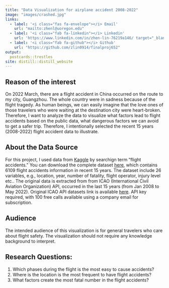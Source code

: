 ```yaml
---
title: "Data Visualization for airplane accident 2008-2022"
image: "images/crashed.jpg"
links:
  - label: '<i class="fas fa-envelope"></i> Email'
    url: "mailto:zhenl@uoregon.edu"
  - label: '<i class="fab fa-linkedin"></i> Linkedin'
    url: 'https://www.linkedin.com/in/zhen-lin-76219a146/ target="_blank"'
  - label: '<i class="fab fa-github"></i> Github'
    url: "https://github.com/zlin0914/finalproj652"
output:
  postcards::trestles
site: distill::distill_website
---
```


## Reason of the interest
On 2022 March, there are a flight accident in China occurred on the route to my city, Guangzhou. The whole country were in sadness because of the flight tragedy. As human beings, we can easily imagine that the love ones of those travelers who were waiting at the destination city were heart-broken. Therefore, I want to analyze the data to visualize what factors lead to  flight accidents based on the public data, what dangerous factors we can avoid to get a safer trip. Therefore, I intentionally selected the recent 15 years (2008-2022) flight accident data  to illustrate.

## About the Data Source
For this project, I used data from [Kaggle](https://www.kaggle.com/) by searchign term "flight accidents." You can download the complete dataset [here](https://www.kaggle.com/datasets/marcelotanis/air-accidents-from-jan2008-to-may2022-icao), which contains 6109 flight accidents information in recent 15 years. The dataset include 26 variables, e.g., location, year, number of fatality, flight operator, injury level etc..
The original data is extracted from from ICAO (International Civil Aviation Organization) API, occurred in the last 15 years (from Jan 2008 to May 2022). Original ICAO API datasets link is available [here](https://applications.icao.int/dataservices/default.aspx). API key required, with 100 free calls available using a company email for subscription. 

## Audience
The intended audience of this visualization is for general travelers who care about flight safety. The visualization should not require any knowledge background to interpret.

## Research Questions:
1. Which phases during the flight is the most easy to cause accidents?  
2. Where is the location is the most frequent to have flight accidents?  
3. What factors create the most fatal number in the flight accidents?
